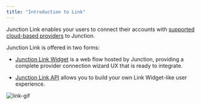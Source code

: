 ```yaml
---
title: "Introduction to Link"
---
```



Junction Link enables your users to connect their accounts with [supported cloud-based providers](/wearables/providers/introduction)
to Junction.

Junction Link is offered in two forms:

* [Junction Link Widget](/wearables/connecting-providers/link_flow) is a web flow hosted by Junction, providing a complete
  provider connection wizard UX that is ready to integrate.

* [Junction Link API](/wearables/connecting-providers/custom_widget) allows you to build your own Link Widget-like user experience.


<LinkSDKProvider />

![link-gif](https://storage.googleapis.com/vital-assets/vitalLink.gif)
